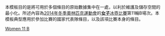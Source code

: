 <noinclude>
本模板目的是將可用於多個條目的原始數據集中在一處，以利於維護及儲存空間的最小化。所述內容為[[2014年冬季奧林匹克運動會]]的[[2014年冬季奧林匹克運動會女子冰壺比賽|'''女子'''冰壺比賽]]第11輪B場次。本模板典型應用於參加比賽的國家代表隊條目，以及該項比賽本身的條目。
</noinclude>{{Curlingbox
| sheet = B {{v|2014 Winter Olympics women's curling draw 11 sheet B}}
| team1 = {{flagIOC|KOR|2014年冬季}}（[[金智善]]）{{X}}
|4|1|0|2|2|0|2|X|X|X| |11
| team2 = {{flagIOC|USA|2014年冬季}}（[[Erika Brown|Brown]]）
|0|0|1|0|0|1|0|X|X|X| |2
}}<noinclude>
{{2014 Winter Olympics curling convenience template navbox}}
[[Category:2014年冬季奧林匹克運動會冰壺比賽模板|Women 11 B]]
</noinclude>